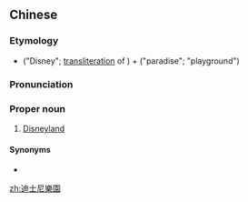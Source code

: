 {{also|迪士尼乐园}}
==Chinese==
{{zh-forms|s=迪士尼乐园|type=32}}

===Etymology===
* {{zh-l|迪士尼}} ("Disney"; [[transliteration]] of {{etyl|en|zh}} {{m|en|Disney}}) + {{zh-l|樂園}} ("paradise"; "playground")

===Pronunciation===
{{zh-pron
|m=Díshìní lèyuán
|c=dik6 si6 nei4 lok6 jyun4
|cat=pn
}}

===Proper noun===
{{zh-proper noun}}

# [[Disneyland]]

====Synonyms====
* {{zh-l|迪斯尼樂園}}

[[zh:迪士尼樂園]]